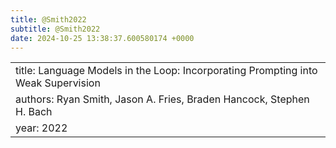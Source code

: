 ```yaml
---
title: @Smith2022
subtitle: @Smith2022
date: 2024-10-25 13:38:37.600580174 +0000
---
```

---
title: Language Models in the Loop: Incorporating Prompting into Weak Supervision
authors: Ryan Smith, Jason A. Fries, Braden Hancock, Stephen H. Bach
year: 2022
---


